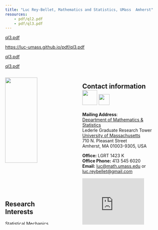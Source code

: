 ```yaml
---
title: "Luc Rey-Bellet, Mathematics and Statistics, UMass  Amherst"
resources: 
    - pdf/ql2.pdf
    - pdf/ql3.pdf
---
```



[ql3.pdf](images/akpr.pdf)


<https://luc-umass.github.io/pdf/ql3.pdf>


[ql3.pdf](pdf/akpr.pdf)

[ql3.pdf](pdf/ql3.pdf)


:::: {.columns}

::: {.column width="40%"}

![](/images/luc.png){width=75%}


<h2 id="toc_7">Research Interests</h2>

Statistical Mechanics, Applied Probability, Game Theory, Uncertainty Quantification, and Machine Learning.  

A detailed [CV](https://people.math.umass.edu/%7Elr7q/ps_files/curriculum.pdf)


[Google Scholar](http://scholar.google.com/citations?user=GElhocQAAAAJ&amp;hl=en) <img src="images/GoogleScholar.jpeg" width="40" height="35" >
[Research Gate](http://www.researchgate.net/profile/Luc_Rey-Bellet)    <img src="images/ResearchGate.png" width="32" height="25" >  
[Arxiv](https://arxiv.org/search/?query=rey-bellet&amp;searchtype=author&amp;source=header)     <img src="images/ArXiv.png" width="50" height="25" >
[Mathscinet](https://mathscinet.ams.org/mathscinet/MRAuthorID/614960) <img src="images/MathSciNet.png" width="40" height="35" >
[Orcid](https://orcid.org/0000-0003-1166-8957)<img src="images/ORCID.jpeg" width="50" height="25" ></p>


:::

::: {.column width="5%"}
<!-- empty column to create gap -->
:::

::: {.column width="55%"}


<h2 id="toc_2">Contact information   ![](images/Umass.png){width=0.5in}    <img src="images/Umass.png" width="35" height="35"></h2>

**Mailing Address**:  
[Department of Mathematics &amp; Statistics](http://www.math.umass.edu)  
Lederle Graduate Research Tower  
[University of Massachusetts](http://www.umass.edu)  
710 N. Pleasant Street  
Amherst, MA 01003-9305, USA  


**Office:** LGRT 1423 K  
**Office Phone:** 413 545 6020  
**Email:** <luc@math.umass.edu> or  <luc.reybellet@gmail.com>  



<iframe src="https://www.google.com/maps/embed?pb=!1m18!1m12!1m3!1d2946.590106123845!2d-72.53026192381934!3d42.393877671189806!2m3!1f0!2f0!3f0!3m2!1i1024!2i768!4f13.1!3m3!1m2!1s0x89e6d27a14795047%3A0xc76f76aee8c12de1!2sLederle%20Graduate%20Research%20Tower%2C%20Amherst%2C%20MA%2001002!5e0!3m2!1sen!2sus!4v1702310761681!5m2!1sen!2sus" width="200" height="150" style="border:0;" allowfullscreen="" loading="lazy" referrerpolicy="no-referrer-when-downgrade"></iframe>


:::

::::


